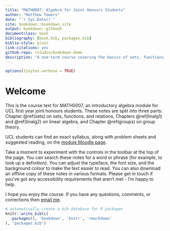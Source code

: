 ```yaml
--- 
title: "MATH0007: Algebra for Joint Honours Students"
author: "Matthew Towers"
date: "`r Sys.Date()`"
site: bookdown::bookdown_site
output: bookdown::gitbook
documentclass: book
bibliography: [book.bib, packages.bib]
biblio-style: plain
link-citations: yes
github-repo: rstudio/bookdown-demo
description: "A one-term course covering the basics of sets, functions, relations, linear algebra, and group theory."
---
```


```r
options(tinytex.verbose = TRUE)
```

# Welcome {-}

This is the course text for MATH0007, an introductory algebra module for UCL first year joint honours students.  These notes are split into three parts: Chapter \@ref(sets) on sets, functions, and relations, Chapters \@ref(linalg1) and \@ref(linalg2) on linear algebra, and Chapter \@ref(groups) on group theory.

UCL students can find an exact syllabus, along with problem sheets and suggested reading, on the [module Moodle page](https://moodle.ucl.ac.uk/course/view.php?id=6029).

Take a moment to experiment with the controls in the toolbar at the top of the page.  You can search these notes for a word or phrase (for example, to look up a definition). You can adjust the typeface, the font size, and the background colour to make the text easier to read.  You can also download an offline copy of these notes in various formats.  Please get in touch if you've got any accessibility requirements that aren't met - I'm happy to help.

I hope you enjoy the course.  If you have any questions, comments, or corrections then [email me](mailto:m.towers@ucl.ac.uk).

<!-- This is a _sample_ book written in **Markdown**. You can use anything that Pandoc's Markdown supports, e.g., a math equation $a^2 + b^2 = c^2$. -->

<!-- <!-- $$ these\ don't\ get\ numbered $$ --> 

<!-- <!-- \begin{equation} --> 
<!-- <!--  f(k) = k^2 --> 
<!-- <!--  (\#eq:labml) --> 
<!-- <!-- \end{equation} --> 
<!-- <!-- now use \@ref(eq:label) to refer. --> 

<!-- ```{theorem, name="Fermat's Theorem", label="ferm"} -->
<!-- Here is a theorem. -->
<!-- ``` -->

<!-- Now a ref to Theorem \@ref(thm:ferm). -->

<!-- The **bookdown** package can be installed from CRAN or Github: -->

<!-- ```{r eval=FALSE} -->
<!-- install.packages("bookdown") -->
<!-- # or the development version -->
<!-- # devtools::install_github("rstudio/bookdown") -->
<!-- ``` -->

<!-- Remember each Rmd file contains one and only one chapter, and a chapter is defined by the first-level heading `#`. -->

<!-- To compile this example to PDF, you need XeLaTeX. You are recommended to install TinyTeX (which includes XeLaTeX): <https://yihui.name/tinytex/>. -->

```r
# automatically create a bib database for R packages
knitr::write_bib(c(
  .packages(), 'bookdown', 'knitr', 'rmarkdown'
), 'packages.bib')
```

